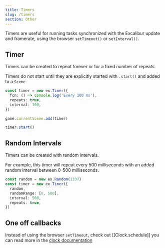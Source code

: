 ```yaml
---
title: Timers
slug: /timers
section: Other
---
```


Timers are useful for running tasks synchronized with the Excalibur update and framerate, using the browser `setTimeout()` or `setInterval()`.

## Timer

Timers can be created to repeat forever or for a fixed number of repeats.

Timers do not start until they are explicitly started with `.start()` and added to a `Scene`

```typescript
const timer = new ex.Timer({
  fcn: () => console.log('Every 100 ms'),
  repeats: true,
  interval: 100,
})

game.currentScene.add(timer)

timer.start()
```

## Random Intervals

Timers can be created with random intervals.

For example, this timer will repeat every 500 milliseconds with an added random interval between 0-500 milliseconds.

```typescript
const random = new ex.Random(1337)
const timer = new ex.Timer({
  random,
  randomRange: [0, 500],
  interval: 500,
  repeats: true,
})
```

## One off callbacks

Instead of using the browser `setTimeout`, check out [[Clock.schedule]] you can read more in the [clock documentation](/docs/clock)
